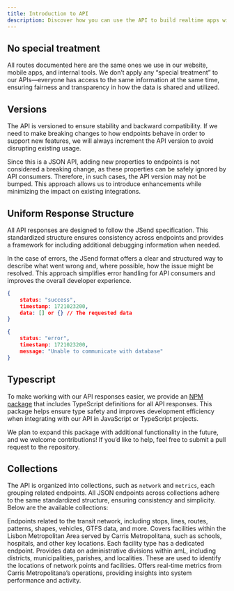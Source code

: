 ```yaml
---
title: Introduction to API
description: Discover how you can use the API to build realtime apps with Carris Metropolitana.
---
```


## No special treatment

All routes documented here are the same ones we use in our website, mobile apps, and internal tools.
We don’t apply any “special treatment” to our APIs—everyone has access to the same information at the same time,
ensuring fairness and transparency in how the data is shared and utilized.


## Versions

The API is versioned to ensure stability and backward compatibility. If we need to make breaking changes to how endpoints
behave in order to support new features, we will always increment the API version to avoid disrupting existing usage.

Since this is a JSON API, adding new properties to endpoints is not considered a breaking change, as these properties
can be safely ignored by API consumers. Therefore, in such cases, the API version may not be bumped.
This approach allows us to introduce enhancements while minimizing the impact on existing integrations.


## Uniform Response Structure

All API responses are designed to follow the JSend specification. This standardized structure ensures consistency across endpoints
and provides a framework for including additional debugging information when needed.

In the case of errors, the JSend format offers a clear and structured way to describe what went wrong and, where possible,
how the issue might be resolved. This approach simplifies error handling for API consumers and improves the overall developer experience.

```json title="Success Response"
{
	status: "success",
	timestamp: 1721023200,
	data: [] or {} // The requested data
}
```

```json title="Error Response"
{
	status: "error",
	timestamp: 1721023200,
	message: "Unable to communicate with database"
}
```


## Typescript

To make working with our API responses easier, we provide an [NPM package](https://www.npmjs.com/package/@carrismetropolitana/api-types)
that includes TypeScript definitions for all API responses. This package helps ensure type safety and improves development efficiency
when integrating with our API in JavaScript or TypeScript projects.

We plan to expand this package with additional functionality in the future, and we welcome contributions! If you’d like to help,
feel free to submit a pull request to the repository.


## Collections

The API is organized into collections, such as `network` and `metrics`, each grouping related endpoints.
All JSON endpoints across collections adhere to the same standardized structure, ensuring consistency and simplicity.
Below are the available collections:

<Cards>
    <Card title="network" href="/api/network">
        Endpoints related to the transit network, including stops, lines, routes, patterns, shapes, vehicles, GTFS data, and more.
    </Card>
    <Card title="facilities" href="/api/facilities">
        Covers facilities within the Lisbon Metropolitan Area served by Carris Metropolitana, such as schools, hospitals, and other key locations.
		Each facility type has a dedicated endpoint.
    </Card>
    <Card title="locations" href="/api/locations">
        Provides data on administrative divisions within amL, including districts, municipalities, parishes, and localities.
		These are used to identify the locations of network points and facilities.
    </Card>
    <Card title="metrics" href="/api/metrics">
        Offers real-time metrics from Carris Metropolitana’s operations, providing insights into system performance and activity.
    </Card>
</Cards>

##